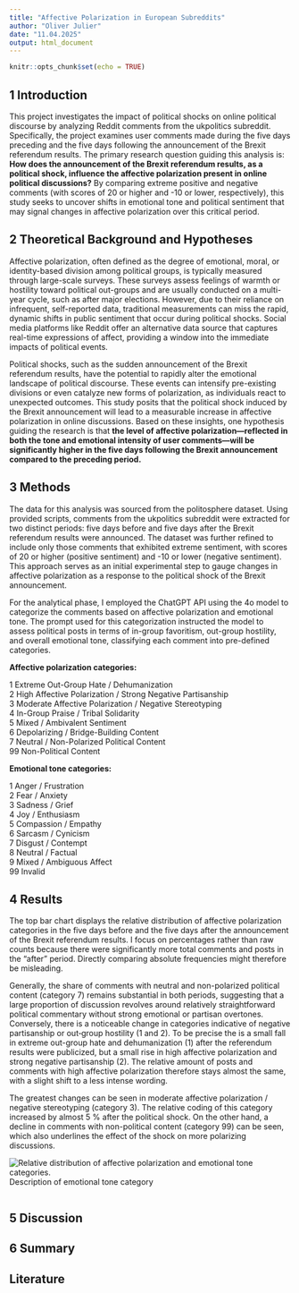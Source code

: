 ```yaml
---
title: "Affective Polarization in European Subreddits"
author: "Oliver Julier"
date: "11.04.2025"
output: html_document
---
```


```r
knitr::opts_chunk$set(echo = TRUE)
```

## 1 Introduction

This project investigates the impact of political shocks on online political discourse by analyzing Reddit comments from the ukpolitics subreddit. Specifically, the project examines user comments made during the five days preceding and the five days following the announcement of the Brexit referendum results. The primary research question guiding this analysis is: **How does the announcement of the Brexit referendum results, as a political shock, influence the affective polarization present in online political discussions?** By comparing extreme positive and negative comments (with scores of 20 or higher and -10 or lower, respectively), this study seeks to uncover shifts in emotional tone and political sentiment that may signal changes in affective polarization over this critical period.

## 2 Theoretical Background and Hypotheses

Affective polarization, often defined as the degree of emotional, moral, or identity-based division among political groups, is typically measured through large-scale surveys. These surveys assess feelings of warmth or hostility toward political out-groups and are usually conducted on a multi-year cycle, such as after major elections. However, due to their reliance on infrequent, self-reported data, traditional measurements can miss the rapid, dynamic shifts in public sentiment that occur during political shocks. Social media platforms like Reddit offer an alternative data source that captures real-time expressions of affect, providing a window into the immediate impacts of political events.

Political shocks, such as the sudden announcement of the Brexit referendum results, have the potential to rapidly alter the emotional landscape of political discourse. These events can intensify pre-existing divisions or even catalyze new forms of polarization, as individuals react to unexpected outcomes. This study posits that the political shock induced by the Brexit announcement will lead to a measurable increase in affective polarization in online discussions. Based on these insights, one hypothesis guiding the research is that **the level of affective polarization—reflected in both the tone and emotional intensity of user comments—will be significantly higher in the five days following the Brexit announcement compared to the preceding period.**

## 3 Methods

The data for this analysis was sourced from the politosphere dataset. Using provided scripts, comments from the ukpolitics subreddit were extracted for two distinct periods: five days before and five days after the Brexit referendum results were announced. The dataset was further refined to include only those comments that exhibited extreme sentiment, with scores of 20 or higher (positive sentiment) and -10 or lower (negative sentiment). This approach serves as an initial experimental step to gauge changes in affective polarization as a response to the political shock of the Brexit announcement.

For the analytical phase, I employed the ChatGPT API using the 4o model to categorize the comments based on affective polarization and emotional tone. The prompt used for this categorization instructed the model to assess political posts in terms of in-group favoritism, out-group hostility, and overall emotional tone, classifying each comment into pre-defined categories.

**Affective polarization categories:**

1 Extreme Out-Group Hate / Dehumanization<br>
2 High Affective Polarization / Strong Negative Partisanship<br>
3 Moderate Affective Polarization / Negative Stereotyping<br>
4 In-Group Praise / Tribal Solidarity<br>
5 Mixed / Ambivalent Sentiment<br>
6 Depolarizing / Bridge-Building Content<br>
7 Neutral / Non-Polarized Political Content<br>
99 Non-Political Content

**Emotional tone categories:**

1 Anger / Frustration<br>
2 Fear / Anxiety<br>
3 Sadness / Grief<br>
4 Joy / Enthusiasm<br>
5 Compassion / Empathy<br>
6 Sarcasm / Cynicism<br>
7 Disgust / Contempt<br>
8 Neutral / Factual<br>
9 Mixed / Ambiguous Affect<br>
99 Invalid

## 4 Results

The top bar chart displays the relative distribution of affective polarization categories in the five days before and the five days after the announcement of the Brexit referendum results. I focus on percentages rather than raw counts because there were significantly more total comments and posts in the “after” period. Directly comparing absolute frequencies might therefore be misleading. 

Generally, the share of comments with neutral and non-polarized political content (category 7) remains substantial in both periods, suggesting that a large proportion of discussion revolves around relatively straightforward political commentary without strong emotional or partisan overtones. Conversely, there is a noticeable change in categories indicative of negative partisanship or out‐group hostility (1 and 2). To be precise the is a small fall in extreme out-group hate and dehumanization (1) after the referendum results were publicized, but a small rise in high affective polarization and strong negative partisanship (2). The relative amount of posts and comments with high affective polarization therefore stays almost the same, with a slight shift to a less intense wording.

The greatest changes can be seen in moderate affective polarization / negative stereotyping (category 3). The relative coding of this category increased by almost 5 % after the political shock. On the other hand, a decline in comments with non-political content (category 99) can be seen, which also underlines the effect of the shock on more polarizing discussions.

![Relative distribution of affective polarization and emotional tone categories.](plot1_relative-distributions.png)
Description of emotional tone category

```r

```

## 5 Discussion

## 6 Summary

## Literature
